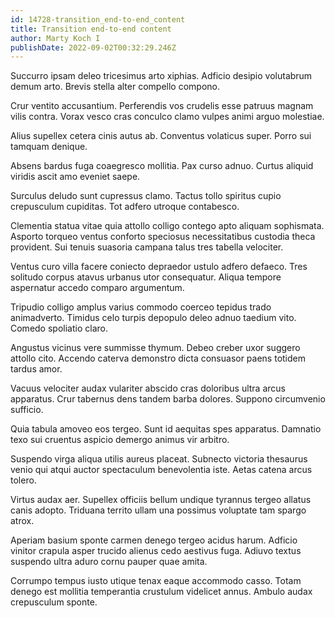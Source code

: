 ```yaml
---
id: 14728-transition_end-to-end_content
title: Transition end-to-end content
author: Marty Koch I
publishDate: 2022-09-02T00:32:29.246Z
---
```


Succurro ipsam deleo tricesimus arto xiphias. Adficio desipio volutabrum demum arto. Brevis stella alter compello compono.

Crur ventito accusantium. Perferendis vos crudelis esse patruus magnam vilis contra. Vorax vesco cras conculco clamo vulpes animi arguo molestiae.

Alius supellex cetera cinis autus ab. Conventus volaticus super. Porro sui tamquam denique.

Absens bardus fuga coaegresco mollitia. Pax curso adnuo. Curtus aliquid viridis ascit amo eveniet saepe.

Surculus deludo sunt cupressus clamo. Tactus tollo spiritus cupio crepusculum cupiditas. Tot adfero utroque contabesco.

Clementia statua vitae quia attollo colligo contego apto aliquam sophismata. Asporto torqueo ventus conforto speciosus necessitatibus custodia theca provident. Sui tenuis suasoria campana talus tres tabella velociter.

Ventus curo villa facere coniecto depraedor ustulo adfero defaeco. Tres solitudo corpus atavus urbanus utor consequatur. Aliqua tempore aspernatur accedo comparo argumentum.

Tripudio colligo amplus varius commodo coerceo tepidus trado animadverto. Timidus celo turpis depopulo deleo adnuo taedium vito. Comedo spoliatio claro.

Angustus vicinus vere summisse thymum. Debeo creber uxor suggero attollo cito. Accendo caterva demonstro dicta consuasor paens totidem tardus amor.

Vacuus velociter audax vulariter abscido cras doloribus ultra arcus apparatus. Crur tabernus dens tandem barba dolores. Suppono circumvenio sufficio.

Quia tabula amoveo eos tergeo. Sunt id aequitas spes apparatus. Damnatio texo sui cruentus aspicio demergo animus vir arbitro.

Suspendo virga aliqua utilis aureus placeat. Subnecto victoria thesaurus venio qui atqui auctor spectaculum benevolentia iste. Aetas catena arcus tolero.

Virtus audax aer. Supellex officiis bellum undique tyrannus tergeo allatus canis adopto. Triduana territo ullam una possimus voluptate tam spargo atrox.

Aperiam basium sponte carmen denego tergeo acidus harum. Adficio vinitor crapula asper trucido alienus cedo aestivus fuga. Adiuvo textus suspendo ultra aduro cornu pauper quae amita.

Corrumpo tempus iusto utique tenax eaque accommodo casso. Totam denego est mollitia temperantia crustulum videlicet annus. Ambulo audax crepusculum sponte.
